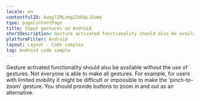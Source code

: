 ```yaml
---
locale: en
contentfulID: 6wqy72MLzmg2IdOqL1VuWy
type: pageContentPage
title: Input gestures on Android
shortDescription: Gesture activated functionality should also be available without the use of gestures.
platformFilter: Android
layout: Layout - Code samples
tag: Android code sample
---
```


Gesture activated functionality should also be available without the use of gestures. Not everyone is able to make all gestures. For example, for users with limited mobility it might be difficult or impossible to make the 'pinch-to-zoom' gesture. You should provide buttons to zoom in and out as an alternative.

<CodeSample id="input-gestures" locale="en" platform="android" />
